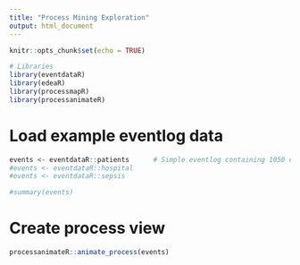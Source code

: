 ```yaml
---
title: "Process Mining Exploration"
output: html_document
---
```


```r
knitr::opts_chunk$set(echo = TRUE)

# Libraries
library(eventdataR)
library(edeaR)
library(processmapR)
library(processanimateR)
```



# Load example eventlog data

```r
events <- eventdataR::patients      # Simple eventlog containing 1050 cases
#events <- eventdataR::hospital
#events <- eventdataR::sepsis
```


```r
#summary(events)
```



# Create process view

```r
processanimateR::animate_process(events)
```

